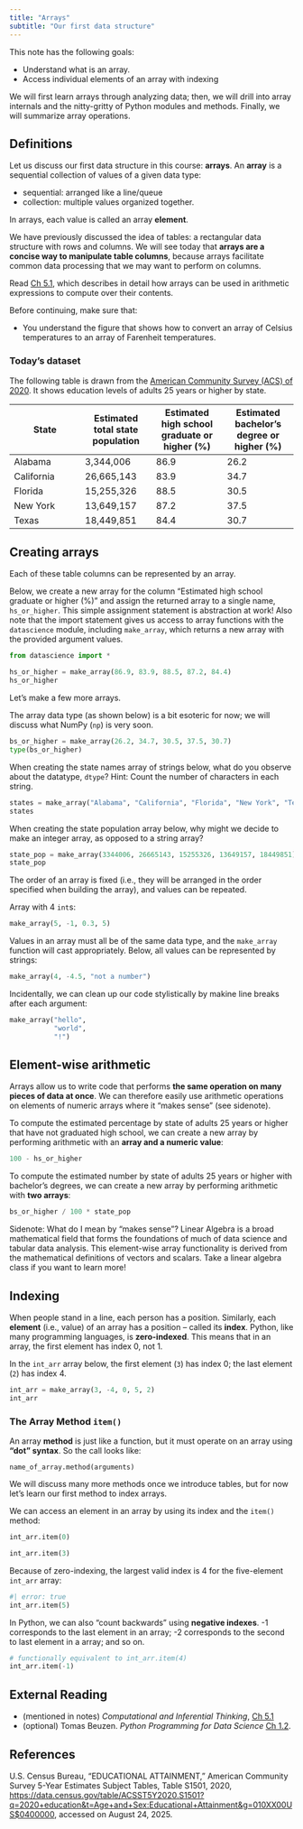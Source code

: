 ```yaml
---
title: "Arrays"
subtitle: "Our first data structure"
---
```


This note has the following goals:

* Understand what is an array.
* Access individual elements of an array with indexing

We will first learn arrays through analyzing data; then, we will drill into array internals and the nitty-gritty of Python modules and methods. Finally, we will summarize array operations.

## Definitions

Let us discuss our first data structure in this course: **arrays**. An **array** is a sequential collection of values of a given data type:

* sequential: arranged like a line/queue
* collection: multiple values organized together. 

In arrays, each value is called an array **element**.

We have previously discussed the idea of tables: a rectangular data structure with rows and columns. We will see today that **arrays are a concise way to manipulate table columns**, because arrays facilitate common data processing that we may want to perform on columns.

::: {.callout-note title="Read _Inferential Thinking_"}
 Read [Ch 5.1](https://inferentialthinking.com/chapters/05/1/Arrays.html), which describes in detail how arrays can be used in arithmetic expressions to compute over their contents.
 
 Before continuing, make sure that:
 
 * You understand the figure that shows how to convert an array of Celsius temperatures to an array of Farenheit temperatures.
 
:::

### Today's dataset

The following table is drawn from the [American Community Survey (ACS) of 2020](https://data.census.gov/table/ACSST5Y2020.S1501?q=2020+education&t=Age+and+Sex:Educational+Attainment&g=010XX00US$0400000). It shows education levels of adults 25 years or higher by state.
  
| State | Estimated total state population |Estimated high school graduate or higher (%) | Estimated bachelor's degree or higher (%) |
| --- | --- | --- | --- |
| Alabama | 3,344,006 | 86.9 | 26.2 |
| California | 26,665,143 | 83.9 | 34.7 |
| Florida | 15,255,326 | 88.5 | 30.5 |
| New York | 13,649,157 | 87.2 | 37.5 |
| Texas  | 18,449,851 | 84.4 | 30.7 |

## Creating arrays

Each of these table columns can be represented by an array.

Below, we create a new array for the column "Estimated high school graduate or higher (%)" and assign the returned array to a single name, `hs_or_higher`. This simple assignment statement is abstraction at work! Also note that the import statement gives us access to array functions with the `datascience` module, including `make_array`, which returns a new array with the provided argument values. 

```python
from datascience import *

hs_or_higher = make_array(86.9, 83.9, 88.5, 87.2, 84.4)
hs_or_higher
```

Let's make a few more arrays.

The array data type (as shown below) is a bit esoteric for now; we will discuss what NumPy (`np`) is very soon.

```python
bs_or_higher = make_array(26.2, 34.7, 30.5, 37.5, 30.7)
type(bs_or_higher)
```

When creating the state names array of strings below, what do you observe about the datatype, `dtype`? Hint: Count the number of characters in each string.

```python
states = make_array("Alabama", "California", "Florida", "New York", "Texas")
states
```

When creating the state population array below, why might we decide to make an integer array, as opposed to a string array?
```python
state_pop = make_array(3344006, 26665143, 15255326, 13649157, 18449851)
state_pop
```

::: {.callout-note title="More array details" collapse="true"}
The order of an array is fixed (i.e., they will be arranged in the order specified when building the array), and values can be repeated.

Array with 4 `int`s:

```python
make_array(5, -1, 0.3, 5)
```

Values in an array must all be of the same data type, and the `make_array` function will cast appropriately. Below, all values can be represented by strings:

```python
make_array(4, -4.5, "not a number")
```

Incidentally, we can clean up our code stylistically by makine line breaks after each argument:

```python
make_array("hello",
           "world",
           "!")
```
:::

## Element-wise arithmetic

Arrays allow us to write code that performs **the same operation on many pieces of data at once**. We can therefore easily use arithmetic operations on elements of numeric arrays where it "makes sense" (see sidenote).

To compute the estimated percentage by state of adults 25 years or higher that have not graduated high school, we can create a new array by performing arithmetic with an **array and a numeric value**:

```python
100 - hs_or_higher
```

To compute the estimated number by state of adults 25 years or higher with bachelor's degrees, we can create a new array by performing arithmetic with **two arrays**:

```python
bs_or_higher / 100 * state_pop
```

Sidenote: What do I mean by "makes sense"? Linear Algebra is a broad mathematical field that forms the foundations of much of data science and tabular data analysis. This element-wise array functionality is derived from the mathematical definitions of vectors and scalars. Take a linear algebra class if you want to learn more!

## Indexing

When people stand in a line, each person has a position. Similarly, each **element** (i.e., value) of an array has a position – called its **index**. Python, like many programming languages, is **zero-indexed**. This means that in an array, the first element has index 0, not 1.

In the `int_arr` array below, the first element (`3`) has index 0; the last element (`2`) has index 4.
```python
int_arr = make_array(3, -4, 0, 5, 2)
int_arr
```

### The Array Method `item()`

An array **method** is just like a function, but it must operate on an array using **"dot" syntax**. So the call looks like:

```
name_of_array.method(arguments)
```

We will discuss many more methods once we introduce tables, but for now let's learn our first method to index arrays.

We can access an element in an array by using its index and the `item()` method:

```python
int_arr.item(0)
```


```python
int_arr.item(3)
```

Because of zero-indexing, the largest valid index is 4 for the five-element `int_arr` array:
```python
#| error: true
int_arr.item(5)
```

In Python, we can also “count backwards” using **negative indexes**. -1 corresponds to the last element in an array; -2 corresponds to the second to last element in a array; and so on.

```python
# functionally equivalent to int_arr.item(4)
int_arr.item(-1)
```


## External Reading

* (mentioned in notes) _Computational and Inferential Thinking_, [Ch 5.1](https://inferentialthinking.com/chapters/05/1/Arrays.html)
* (optional) Tomas Beuzen. _Python Programming for Data Science_ [Ch 1.2](https://www.tomasbeuzen.com/python-programming-for-data-science/chapters/chapter1-basics.html#basic-python-data-types).

## References

U.S. Census Bureau, "EDUCATIONAL ATTAINMENT," American Community Survey 5-Year Estimates Subject Tables, Table S1501, 2020, <https://data.census.gov/table/ACSST5Y2020.S1501?q=2020+education&t=Age+and+Sex:Educational+Attainment&g=010XX00US$0400000>, accessed on August 24, 2025.
